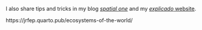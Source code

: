  I also share tips and tricks in my blog [_spatial one_](https://jrfep.quarto.pub/the-spatial-one/) and my [_explicado_ website]().


https://jrfep.quarto.pub/ecosystems-of-the-world/
